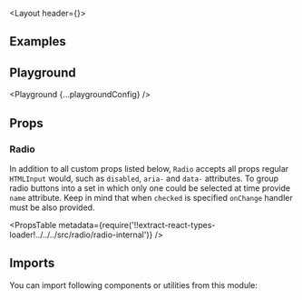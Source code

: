 


<Layout header={<PageHeader title='Radio' underConstruction />}>

## Examples

<Example title="Basic Usage" path="radio/basic-usage">
  <BasicUsage />
</Example>

<Example title="States" path="radio/states">
  <States />
</Example>

<Example title="Inverted" path="radio/inverted" darkPreview>
  <Inverted />
</Example>

## Playground

<Playground {...playgroundConfig} />

## Props

### Radio

In addition to all custom props listed below, `Radio` accepts all props regular `HTMLInput` would, such as `disabled`, `aria-` and `data-` attributes. To group radio buttons into a set in which only one could be selected at time provide `name` attribute. Keep in mind that when `checked` is specified `onChange` handler must be also provided.

<PropsTable
  metadata={require('!!extract-react-types-loader!../../../src/radio/radio-internal')}
/>

## Imports

You can import following components or utilities from this module:

<Imports module={RadioExports} path="@datacamp/waffles/radio" />

</Layout>
